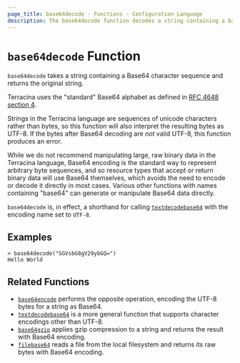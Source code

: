 ```yaml
---
page_title: base64decode - Functions - Configuration Language
description: The base64decode function decodes a string containing a base64 sequence.
---
```


# `base64decode` Function

`base64decode` takes a string containing a Base64 character sequence and
returns the original string.

Terracina uses the "standard" Base64 alphabet as defined in
[RFC 4648 section 4](https://tools.ietf.org/html/rfc4648#section-4).

Strings in the Terracina language are sequences of unicode characters rather
than bytes, so this function will also interpret the resulting bytes as
UTF-8. If the bytes after Base64 decoding are _not_ valid UTF-8, this function
produces an error.

While we do not recommend manipulating large, raw binary data in the Terracina
language, Base64 encoding is the standard way to represent arbitrary byte
sequences, and so resource types that accept or return binary data will use
Base64 themselves, which avoids the need to encode or decode it directly in
most cases. Various other functions with names containing "base64" can generate
or manipulate Base64 data directly.

`base64decode` is, in effect, a shorthand for calling
[`textdecodebase64`](/terracina/language/functions/textdecodebase64) with the encoding name set to
`UTF-8`.

## Examples

```
> base64decode("SGVsbG8gV29ybGQ=")
Hello World
```

## Related Functions

* [`base64encode`](/terracina/language/functions/base64encode) performs the opposite operation,
  encoding the UTF-8 bytes for a string as Base64.
* [`textdecodebase64`](/terracina/language/functions/textdecodebase64) is a more general function that
  supports character encodings other than UTF-8.
* [`base64gzip`](/terracina/language/functions/base64gzip) applies gzip compression to a string
  and returns the result with Base64 encoding.
* [`filebase64`](/terracina/language/functions/filebase64) reads a file from the local filesystem
  and returns its raw bytes with Base64 encoding.
